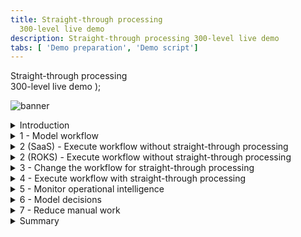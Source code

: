 ```yaml
---
title: Straight-through processing
  300-level live demo
description: Straight-through processing 300-level live demo
tabs: [ 'Demo preparation', 'Demo script']
---
```


  <span>
    Straight-through processing <br /> 300-level live demo
  </span> );

![banner](./images/BA_STP_300_Script_GitHub_banner_8-3-21_short.jpg)

<span id="top"></span>

<details>

<summary>Introduction</summary>
<br/>

Welcome to the straight-through processing demonstration.

<br/>

Today, I will demonstrate how the IBM Cloud Pak for Business Automation supports straight through processing to automate customer refund requests quickly and easily. We’ll take advantage of the Pak’s workflow and decision management features - along with its operational intelligence capabilities - to show how business users can lead the effort to transform customer service. Let’s get started.

<br/>

**[Go to top](#top)**

</details>

<details>

<summary>1 - Model workflow</summary>
<br/>

| **1.1 - Introduce refund request process without straight-through processing** |   |
| :---         | :--- |
| **Action**             | Show the process diagram for Focus Corp’s refund process without straight-through processing in Process Designer, which you opened during your demo preparation. |
| **Narration**      |  We are looking at the process diagram for Focus Corp’s refund request process. Process diagrams are created in Process Designer. Process Designer is used to implement the refund request process logic. Within this low-code environment, the process diagram will control the execution of each process request. The process diagram adheres to the Business Process Modeling Notation (BPMN). We use drag-and-drop to build the process diagram from the palette on the right. This allows us to model the process steps and flow. From there, you can drill down to complete the implementation and testing of the process application. <br/> <br/> Looking at Focus Corp’s refund request process, customers can initiate returns directly from the company’s portal.  Currently, each request is routed to a customer service agent for resolution. |
| **Screenshot** | Final screen <br/> ![Step_1_final_screen](./images/Step_1_final_screen.png) |

<br/>

**[Go to top](#top)**

</details>

<details>

<summary>2 (SaaS) - Execute workflow without straight-through processing</summary>
<br/>

| **2.1 (SaaS) - Task management and execution** |   |
| :---         | :--- |
| **Note** | This is for **SaaS**. For ROKS, please refer below to **2 (ROKS) - Execute workflow without straight-through processing**. |
| **Action**             | 1 - Show the **Process Portal** that you have already opened in your preparation. <br/> <br/> 2 -	Click on any **Refund Investigation** task. <br/> <br/> 3 -	Click on **Claim Task**. <br/> <br/> 4 - Click on **Approve Refund**. |
| **Narration**      | **Action 1** <br/> <br/> We are looking at the task list for the customer service agent. The customer service agent uses the Process Portal to work on their tasks. It is also used to launch processes and view the process dashboards. <br/> <br/> Process Portal is highly customizable to fit your organization's look and feel. The new responsive user interface provides flexibility to get work done anywhere, at any time, on any device type, from a desktop device in the office to a mobile device at home or at a customer site. It can be configured through a set of configuration options without having to customize the Process Portal application itself. <br/> <br/> Process Portal has a robust search capability. You can create a customized task list, for example, with specific business data, by saving task-based searches for later use. <br/> <br/> Customer service agents use the task list to organize and work on the tasks assigned to them. Our agent received a new investigation task. <br/> <br/> **Action 2** <br/> <br/> As I open the task, I have all the information needed to investigate the refund. Now, I'll claim the task. <br/> <br/> **Action 3** <br/> <br/> Let’s review the request data and make an approval decision. <br/> <br/> **Action 4** <br/> <br/> Behind the scenes, the refund process is managed by workflow. Once the investigation task is completed, the system automatically updates Focus Corp’s ordering application and notifies the customer. <br/> <br/> Although the process is managed by workflow, there is currently no straight-through processing since every request must be examined by a customer service agent. Let’s go back to the process diagram and see how we can improve things with straight-through processing. |
|**Screenshot** | Actions 1-2 <br/> ![Step_2.1_SaaS_actions_1-2](./images/Step_2.1_SaaS_action_2.png) <br/> <br/> Action 3 <br/> ![Step_2.1_SaaS_action_3](./images/Step_2.1_SaaS_action_3.png) <br/> <br/> Action 4 <br/> ![Step_2.1_SaaS_action_4](./images/Step_2.1_SaaS_action_4.png) |

<br/>

**[Go to top](#top)**

</details>

<details>

<summary>2 (ROKS) - Execute workflow without straight-through processing</summary>
 <br/>

| **2.1 (ROKS) - Task management and execution** |   |
| :---         | :--- |
| **Note** | This is for **ROKS**. For SaaS, please refer above to **2 (SaaS) - Execute workflow without straight-through processing**. |
| **Action**             | 1 - Go to the **Workplace** window from step 1. <br/> <br/> 2 - Click on the **Refund Investigation** task. <br/> <br/> 3 - Click on **Approve Refund**. |
| **Narration**      | **Action 1** <br/> <br/> We are looking at the task list for the customer service agent. The customer service agent uses Workplace to work on their tasks. It is also used to launch processes and view the process dashboards. <br/> <br/> Workplace is customizable to fit your organization's look and feel. The new responsive user interface provides flexibility to get work done anywhere, at any time, on any device type, from a desktop device in the office to a mobile device at home or at a customer site. It can be configured though a set of configuration options behavior without having to customize Workplace application itself. <br/> <br/> Workplace has a robust search capability. You can create a customized task list, for example, with specific business data, by saving task-based searches for later use. <br/> <br/> Customer service agents use the task list to organize and work on the tasks assigned to them. Our agent has received a new investigation task. <br/> <br/> **Action 2** <br/> <br/> As I open the task, I have all the information needed to investigate the refund. <br/> <br/> **Action 3** <br/> <br/> Let’s review the request data and make an approval decision. Behind the scenes, the refund process is managed by workflow. Once the investigation task is completed, the system automatically updates Focus Corp’s ordering application and notifies the customer. <br/> <br/> Although the process is managed by workflow, there is currently no straight-through processing since every request must be examined by a customer service agent. Let’s go back to the process diagram and see how we can improve things with straight-through processing. |
| **Screenshot** | Action 2 <br/> ![Step_2.1_ROKS_action_2](./images/Step_2.1_ROKS_action_3.png) <br/> <br/> Action 3 <br/> ![Step_2.1_ROKS_action_3](./images/Step_2.1_ROKS_action_5.png) |

<br/>

**[Go to top](#top)**

</details>

<details>
<summary>3 - Change the workflow for straight-through processing</summary>
<br/>

| **3.1 - Introducing straight-through process automation** |   |
| :---         | :--- |
| **Action**             | 1 - Go back to the **Process Designer** tab, and click on **Processes** in the menu on the left side. Click on **Refund Request**. |
| **Narration**      | **Action 1** <br/> <br/> Let’s look at how we can streamline the refund process by combining workflow and decision management. <br/> <br/> We’ve added a decision task to the workflow that will automatically look at each request and make a refund decision without human intervention. This means that most requests can now be approved or declined in real time. Those that can’t are still routed for manual investigation. <br/> <br/> Therefore, we can achieve a significant amount of straight-through processing where we completely process refund requests without human intervention. |
| **Screenshot** | Action 1 <br/> ![Step_3.1_action_1](./images/Step_3.1_action_2.png) <br/> <br/> Final screen <br/> ![Step_3.1_final_screen](./images/Step_3.1_final_screen.png) |

<br/>

**[Go to top](#top)**

</details>

<details>
<summary>4 - Execute workflow with straight-through processing</summary>
<br/>

| **4.1 - Refund request approved** |   |
| :---         | :--- |
| **Action**             | 1 - Go to Focus Corp's **Your Returns and Refunds** page. <br/> <br/> 2 - Click to select an order. Of the three orders that display, click on the refund request ending in '**AP**.' Click **Submit Request** to process the refund. The process executes and generates a refund-approved result. |
| **Narration**      | **Action 1** <br/> <br/> Let’s look at how straight-through processing transforms the refund process. <br/> <br/> **Action 2** <br/> <br/> In this first example, when the customer submits the refund request, the criteria is evaluated by the refund decision, and the approval is granted in real time, avoiding a time-consuming manual investigation. |
| **Screenshot** | Action 2 <br/> ![Step_4.1_action_2](./images/Step_4.1_action_2.png) <br/> ![Step_4.1_action_2_1](./images/Step_4.1_action_3.png) <br/> <br/> Results screen <br/> ![Step_4.1_results_screen](./images/Step_4.1_results_screen.png) |

| **4.2 - Refund request denied** |   |
| :---         | :--- |
| **Action**             | 1 -	Click on **Submit Another Refund Request**. <br/> <br/> 2 - Click to select an order. Of the three orders that display, click on the refund request ending in '**DE**.' Click **Submit Request** to process the refund. The process executes and generates a refund-denied result. |
| **Narration**      | **Action 1** <br/> <br/> Let’s look at a second example. <br/> <br/> **Action 2** <br/> <br/> This one clearly did not meet our criteria and resulted in a denial because it was well outside the time window. This refund request resulted in a denial, but it is still straight-through processing because there is no manual work. |
| **Screenshot** | Action 1 <br/> ![Step_4.2_action_1](./images/Step_4.2_action_1.png) <br/> <br/> Action 2 <br/> ![Step_4.2_action_2](./images/Step_4.2_action_2.png) <br/> ![Step_4.2_action_2_1](./images/Step_4.2_action_3.png) <br/> <br/> Results screen <br/> ![Step_4.2_results_screen](./images/Step_4.2_results_screen.png) |

| **4.3 - Refund request requires manual investigation** |   |
| :---         | :--- |
| **Action**             | 1 - Click on **Submit Another Refund Request**. <br/> <br/> 2 -	Click to select an order. Of the three orders that display, click on the refund request ending in ‘**MA**.’ Click **Submit Request** to process the refund. The process executes and generates a refund investigation result. |
| **Narration**      | **Action 1** <br/> <br/> But what if the business rules determine this request requires investigation? <br/> <br/> **Action 2** <br/> <br/> In that case, workflow would route the request to our customer service agent to do the investigation. |
| **Screenshot** | Action 1 <br/> ![Step_4.3_action_1](./images/Step_4.3_action_1.png) <br/> <br/> Action 2 <br/> ![Step_4.3_action_2](./images/Step_4.3_action_2.png) <br/> ![Step_4.3_action_2_1](./images/Step_4.3_action_3.png) <br/> <br/> Results screen <br/> ![Step_4.3_results_screen](./images/Step_4.3_results_screen.png) |

<br/>

**[Go to top](#top)**

</details>

<details>
<summary>5 - Monitor operational intelligence</summary>
<br/>

| **5.1 - Review the refund dashboard** |   |
| :---         | :--- |
| **Action**             | 1 - Click on the **Refund Dashboard** tab, which you opened in the demo preparation. In this step, you are just speaking to the displayed dashboard. |
| **Narration**      | **Action 1** <br/> <br/> Let’s look at the refund dashboard to see how much straight-through processing we’ve achieved. So far, the percentage of manually processed requests is still above 70%, with the average manual investigation taking over two hours. <br/> <br/> Let’s look at what’s behind this dashboard. <br/> <br/> First, as the refund process runs, the system can collect and process historical data and make it available for visualization. <br/> <br/> Next, we provide the Business Performance Center, a no-code monitoring application for the IBM Cloud Pak for Business Automation. Dashboards can be designed and shared in minutes that provide insight into important business activities and processes. You can prepare, track, and design visualizations of metrics, key performance indicators (KPIs), and other measurements of business performance in customizable dashboards. <br/> <br/> Additionally, the historical data can be used to feed a data lake to apply machine learning to our automations. For example, to make even more sophisticated refund decisions, we could use a data lake to incorporate machine learning into our refund process. The Cloud Pak for Business Automation includes some machine learning samples to help you get started. |
| **Screenshot** | Action 1 <br/> ![Step_5.1_action_1](./images/Step_5.1_action_1.png) |

<br/>

**[Go to top](#top)**

</details>

<details>
<summary>6 - Model decisions</summary>
<br/>

| **6.1 - Review the refund approval decision model** |   |
| :---         | :--- |
| **Action**             | 1 - Go to your **Decision Center**, having already logged in with your credentials if necessary. <br/> <br/> 2 - Click on the decision service named **Refund Processing**. <br/> <br/> 3 - When the **Refund Processing** decision screen appears, click on **main**. <br/> <br/> 4 - The next screen has several blue tabs at the top. Click on **Decision Model**. <br/> <br/> 5 - Click on **Validate Time Window** in the decision diagram. <br/> <br/> 6 - Click on **Validate Time Window** in the Decision Logic section on the left side of the screen. Note: This opens a rule table based on the refund reason, day since order, and goods condition. <br/> <br/> 7 - Close the **Validate Time Window** table. <br/> <br/> 8 - Click on **Validate Type of Goods** in the decision diagram. <br/> <br/> 9 - Click on **Validate Type of Goods** in the Decision Logic section on the left side of the screen. Note: This opens a rule table based on goods type and goods condition. <br/> <br/> 10 - Close the **Validate Type of Goods** window. <br/> <br/> 11 - Click on **Final Refund Decision** in the decision diagram. <br/> <br/> 12 - Click on **Manual Decision** in the Decision Logic section on the left side of the screen. Note: This opens a rule script based on goods type and goods condition. <br/> <br/> 13 - Close the **Manual Decision** rule logic window. |
| **Narration**      | Let’s look at how the business analyst can create and manage business rules to further increase straight-through processing. The business rules replicate how experts make refund decisions. <br/> <br/> Using no-code decision modeling, business analysts can easily author and test refund decision criteria. <br/> <br/> **Actions 1-4** <br/> <br/> This is the decision model for the refund request decision service. A decision model uses a diagram to break the decision down into sub-decisions, which all contribute to the final refund decision. <br/> <br/> **Actions 5-7** <br/> <br/> To automate the refund request process, we’ve used two decision tables. A decision table groups rules that have similar conditions and actions but use different thresholds. <br/> <br/> The first decision table considers the customer’s reason for return, the days since delivery, and the condition of the item. These are the same criteria that a customer service agent would have used to make a refund request decision, but now, the decision is automated and executes in real time. <br/> <br/> **Actions 8-10** <br/> <br/> The second sub-decision has a table that considers the type of item being returned. <br/> <br/> **Actions 11-13** <br/> <br/> We’ve combined the two sub-decisions to make the final response using a simple text rule. <br/> <br/> Business analysts can change the rules to achieve higher levels of straight-through processing or to adapt to changing business conditions. |
| **Screenshot** | Action 2 <br/> ![Step_6.1_action_2](./images/Step_6.1_action_2.png) <br/> <br/> Action 3 <br/> ![Step_6.1_action_3](./images/Step_6.1_action_3.png) <br/> <br/> Action 4 <br/> ![Step_6.1_action_4](./images/Step_6.1_action_4.png) <br/> <br/> Action 5 <br/> ![Step_6.1_action_5](./images/Step_6.1_action_5.png) <br/> <br/> Action 6 <br/> ![Step_6.1_action_6](./images/Step_6.1_action_6.png) <br/> <br/> Action 7 <br/> ![Step_6.1_action_7](./images/Step_6.1_action_7.png) <br/> <br/> Action 8 <br/> ![Step_6.1_action_8](./images/Step_6.1_action_8.png) <br/> <br/> Action 9 <br/> ![Step_6.1_action_9](./images/Step_6.1_action_9.png) <br/> <br/> Action 10 <br/> ![Step_6.1_action_10](./images/Step_6.1_action_10.png) <br/> <br/> Action 11 <br/> ![Step_6.1_action_11](./images/Step_6.1_action_11.png) <br/> <br/> Action 12 <br/> ![Step_6.1_action_12](./images/Step_6.1_action_12.png) <br/> <br/> Action 13 <br/> ![Step_6.1_action_13](./images/Step_6.1_action_13.png) |

<br/>

**[Go to top](#top)**

</details>

<details>
<summary>7 - Reduce manual work</summary>
<br/>

| **7.1 - Compare and test a new version of the refund decision model** |   |
| :---         | :--- |
| **Action**             | 1 - On the top right of the Decision Center, click the arrow next to main and select **Reduce Manual Processing**. <br/> <br/> 2 - Click on the **maximize** icon towards the top right of the Decision Center (right below the blue bar). This opens the Decision Model view. <br/> <br/> 3 - Click on the **Compare** icon on the top right of the Decision Model view. <br/> <br/> 4 - When a window opens to prompt a comparison of V.1 and the current model, hit the **Compare** button. <br/> <br/> 5 - Click on the arrows next to the two changes on the top left to display rule changes above the two decision diagrams. <br/> <br/> 6 - Click on **Refund Processing** at the top right side of the page. <br/> <br/> 7 - Click on the **Test** tab. <br/> <br/> 8 - Click on the **run** icon next to **Refund Process Operation**. <br/> <br/> 9 - Click **OK** on the **Run Test Suite** dialogue box. Note: Make sure you are on the **Test Suites** sub-tab and not on the Reports sub-tab. <br/> <br/> 10 - Click on the report name to access the comparison report. |
| **Narration**      | After running these rules for a few weeks, we realize we can further reduce manual investigations without increasing our risk. <br/> <br/> The decision models can be changed without having to change the underlying process application. <br/> <br/> The business analyst previously created a new version of the decision model to enhance the level of straight-through processing by reducing the number of manual investigations. <br/> <br/> Now, let’s compare the before and after versions to see what changed. <br/> <br/> **Actions 1-5** <br/> <br/> We select the two versions we wish to compare and see a side-by-side comparison of the two versions with details of the changes highlighted in the diagram and summarized above. <br/> <br/> **Actions 6-10** <br/> <br/> The business analyst can also validate that the updated rules pass the regression test suite. One or more test suites can be created and executed. Let’s run one now and review the results. All the scenarios succeeded, and the results were all as expected. <br/> <br/> Once ready, the new version of the rules can be pushed into production by the business team (if they have the permission) or the IT team, depending on your governance processes. |
| **Screenshot** | Action 1 <br/> ![Step_7.1_action_1](./images/Step_7.1_action_1.png) <br/> <br/> Action 2 <br/> ![Step_7.1_action_2](./images/Step_7.1_action_2.png) <br/> <br/> Action 3 <br/> ![Step_7.1_action_3](./images/Step_7.1_action_3.png) <br/> <br/> Action 4 <br/> ![Step_7.1_action_4](./images/Step_7.1_action_4.png) <br/> <br/> Action 5 <br/> ![Step_7.1_action_5](./images/Step_7.1_action_5.png) <br/> <br/> Action 6 <br/> ![Step_7.1_action_6](./images/Step_7.1_action_6.png) <br/> <br/> Action 7 <br/> ![Step_7.1_action_7](./images/Step_7.1_action_7.png) <br/> <br/> Action 8 <br/> ![Step_7.1_action_8](./images/Step_7.1_action_8.png) <br/> <br/> Action 9 <br/> ![Step_7.1_action_9](./images/Step_7.1_action_9.png) <br/> <br/> Action 10 <br/> ![Step_7.1_action_10](./images/Step_7.1_action_10.png) <br/> <br/> Final comparison report <br/> ![Step_7.1_final_comparison_report](./images/Step_7.1_final_comparison_report.png) |

<br/>

**[Go to top](#top)**

</details>

<details>
<summary>Summary</summary>
<br/>

Using the Cloud Pak for Business Automation, we had all the capabilities needed to significantly reduce the amount of manual refund processing. We combined workflow and decision automation to increase straight-through processing, which resulted in a lower average completion time, lower costs, and more consistent customer communication throughout the process.

<br/>

**[Go to top](#top)**

</details>
